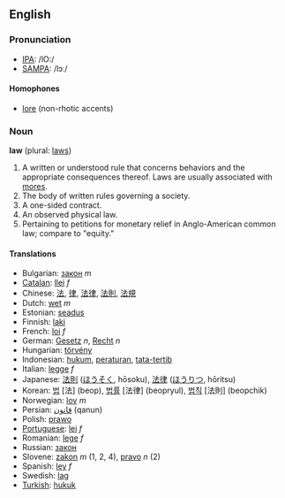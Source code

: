 ==English==
===Pronunciation===
*[[w:IPA|IPA]]: /lO:/
*[[w:SAMPA|SAMPA]]: /lɔː/
====Homophones====
*[[lore]] (non-rhotic accents)

===Noun===
'''law''' (plural: [[laws]])

# A written or understood rule that concerns behaviors and the appropriate consequences thereof.  Laws are usually associated with [[mores]].
# The body of written rules governing a society.
# A one-sided contract.
# An observed physical law.
# Pertaining to petitions for monetary relief in Anglo-American common law; compare to "equity."

====Translations====
*Bulgarian: [[закон]] ''m''
*[[Catalan]]: [[llei]] ''f''
*Chinese: [[法]], [[律]], [[法]][[律]], [[法則]], [[法規]]
*Dutch: [[wet]] ''m''
*Estonian: [[seadus]]
*Finnish: [[laki]]
*French: [[loi]] ''f''
*German: [[Gesetz]] ''n'', [[Recht]] ''n''
*Hungarian: [[törvény]]
*Indonesian: [[hukum]], [[atur|peraturan]], [[tata-tertib]]
*Italian: [[legge]] ''f''
*Japanese: [[法則]] ([[ほうそく]], hōsoku), [[法律]] ([[ほうりつ]], hōritsu)
*Korean: [[법]] [法] (beop), [[법률]] [法律] (beopryul), [[법칙]] [法則] (beopchik)
*Norwegian: [[lov]] ''m''
*Persian: [[قانون]] (qanun)
*Polish: [[prawo]]
*[[Portuguese]]: [[lei]] ''f''
*Romanian: [[lege]] ''f''
*Russian: [[закон]]
*Slovene: [[zakon]] ''m'' (1, 2, 4), [[pravo]] ''n'' (2)
*Spanish: [[ley]] ''f''
*Swedish: [[lag]] '' ''
*[[Turkish]]: [[hukuk]]